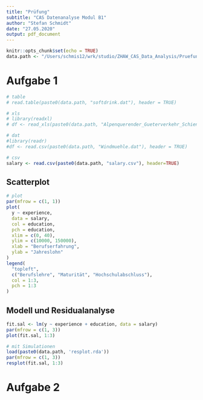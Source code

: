```yaml
---
title: "Prüfung"
subtitle: "CAS Datenanalyse Modul B1"
author: "Stefan Schmidt"
date: "27.05.2020"
output: pdf_document
---
```


```r
knitr::opts_chunk$set(echo = TRUE)
data.path <- "/Users/schmis12/wrk/studio/ZHAW_CAS_Data_Analysis/Pruefung_B1/data/"
```


# Aufgabe 1

```r

# table
# read.table(paste0(data.path, "softdrink.dat"), header = TRUE)

# xls
# library(readxl)
# df <- read_xls(paste0(data.path, "Alpenquerender_Gueterverkehr_Schiene.xls"))

# dat
#library(readr)
#df <- read.csv(paste0(data.path, "Windmuehle.dat"), header = TRUE)

# csv
salary <- read.csv(paste0(data.path, "salary.csv"), header=TRUE)

```


## Scatterplot

```r

# plot
par(mfrow = c(1, 1))
plot(
  y ~ experience,
  data = salary,
  col = education,
  pch = education,
  xlim = c(0, 40),
  ylim = c(10000, 150000),
  xlab = "Berufserfahrung",
  ylab = "Jahreslohn"
)
legend(
  "topleft",
  c("Berufslehre", "Maturität", "Hochschulabschluss"),
  col = 1:3,
  pch = 1:3
)
```


## Modell und Residualanalyse

```r
fit.sal <- lm(y ~ experience + education, data = salary)
par(mfrow = c(1, 3))
plot(fit.sal, 1:3)

# mit Simulationen
load(paste0(data.path, 'resplot.rda'))
par(mfrow = c(1, 3))
resplot(fit.sal, 1:3)

```




# Aufgabe 2

